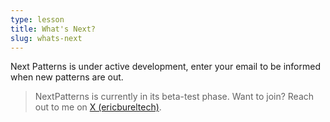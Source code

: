 ```yaml
---
type: lesson
title: What's Next?
slug: whats-next
---
```


Next Patterns is under active development, enter your email to be informed when new patterns are out.

<SubscribeForm client:load />

> NextPatterns is currently in its beta-test phase.
> Want to join? Reach out to me on [X (ericbureltech)](https://x.com/ericbureltech).